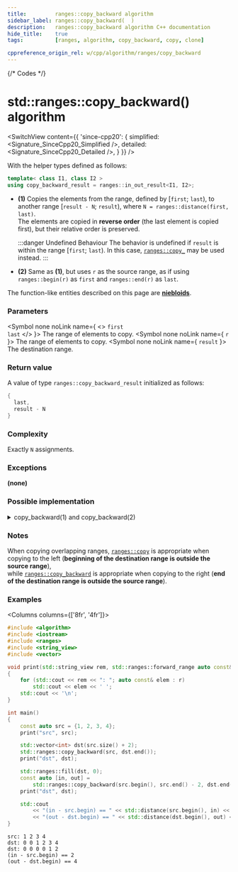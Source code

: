 ```yaml
---
title:         ranges::copy_backward algorithm
sidebar_label: ranges::copy_backward(  )
description:   ranges::copy_backward algorithm C++ documentation
hide_title:    true
tags:          [ranges, algorithm, copy_backward, copy, clone]

cppreference_origin_rel: w/cpp/algorithm/ranges/copy_backward
---
```



{/* Codes */}


# std::ranges::copy_backward() algorithm

<SwitchView content={{
	'since-cpp20': {
		simplified:	<Signature_SinceCpp20_Simplified />,
		detailed:	<Signature_SinceCpp20_Detailed />,
	}
}} />

With the helper types defined as follows:
```cpp
template< class I1, class I2 >
using copy_backward_result = ranges::in_out_result<I1, I2>;
```

- **(1)** Copies the elements from the range, defined by [`first`; `last`), to another range [`result - N`; `result`), where `N = ranges::distance(first, last)`.  
  The elements are copied in **reverse order** (the last element is copied first), but their relative order is preserved.

  :::danger Undefined Behaviour
  The behavior is undefined if `result` is within the range [`first`; `last`). In this case, [`ranges::copy_`](/docs/std/algo/ranges/copy_backward) may be used instead.
  :::

- **(2)** Same as **(1)**, but uses `r` as the source range, as if using `ranges::begin(r)` as `first` and `ranges::end(r)` as `last`.

The function-like entities described on this page are [**niebloids**](/docs/std/algo/niebloids).

### Parameters

<SymbolTable>

  <Symbol none noLink name={ <> <code>first</code> <br/> <code>last</code> </> }>
    The range of elements to copy.
  </Symbol>
  <Symbol none noLink name={ <code>r</code> }>
    The range of elements to copy.
  </Symbol>
  <Symbol none noLink name={ <code>result</code> }>
    The destination range.
  </Symbol>

</SymbolTable>

### Return value

A value of type `ranges::copy_backward_result` initialized as follows:
```cpp
{
  last,
  result - N
}
```

### Complexity

Exactly `N` assignments.

### Exceptions

**(none)**

### Possible implementation

<details>
<summary>copy_backward(1) and copy_backward(2)</summary>

```cpp
struct copy_backward_fn
{
    template<std::bidirectional_iterator I1, std::sentinel_for<I1> S1,
             std::bidirectional_iterator I2>
    requires std::indirectly_copyable<I1, I2>
    constexpr ranges::copy_backward_result<I1, I2>
        operator()(I1 first, S1 last, I2 result) const
    {
        I1 last1 {ranges::next(first, std::move(last))};
        for (I1 i {last1}; i != first;)
            *--result = *--i;
        return {std::move(last1), std::move(result)};
    }

    template<ranges::bidirectional_range R, std::bidirectional_iterator I>
    requires std::indirectly_copyable<ranges::iterator_t<R>, I>
    constexpr ranges::copy_backward_result<ranges::borrowed_iterator_t<R>, I>
        operator()(R&& r, I result) const
    {
        return (*this)(ranges::begin(r), ranges::end(r), std::move(result));
    }
};

inline constexpr copy_backward_fn copy_backward{};
```

</details>

### Notes

When copying overlapping ranges, [`ranges::copy`](/docs/std/algo/ranges/copy) is appropriate when copying to the left (**beginning of the destination range is outside the source range**),  
while [`ranges::copy_backward`](#) is appropriate when copying to the right (**end of the destination range is outside the source range**).

### Examples

<Columns columns={['8fr', '4fr']}>
<div>

```cpp title='Main.cpp' showLineNumbers
#include <algorithm>
#include <iostream>
#include <ranges>
#include <string_view>
#include <vector>

void print(std::string_view rem, std::ranges::forward_range auto const& r)
{
    for (std::cout << rem << ": "; auto const& elem : r)
        std::cout << elem << ' ';
    std::cout << '\n';
}

int main()
{
    const auto src = {1, 2, 3, 4};
    print("src", src);

    std::vector<int> dst(src.size() + 2);
    std::ranges::copy_backward(src, dst.end());
    print("dst", dst);

    std::ranges::fill(dst, 0);
    const auto [in, out] =
        std::ranges::copy_backward(src.begin(), src.end() - 2, dst.end());
    print("dst", dst);

    std::cout
        << "(in - src.begin) == " << std::distance(src.begin(), in) << '\n'
        << "(out - dst.begin) == " << std::distance(dst.begin(), out) << '\n';
}
```

</div>
<div>

```plaintext title="Output"
src: 1 2 3 4
dst: 0 0 1 2 3 4
dst: 0 0 0 0 1 2
(in - src.begin) == 2
(out - dst.begin) == 4
```

</div>
</Columns>
